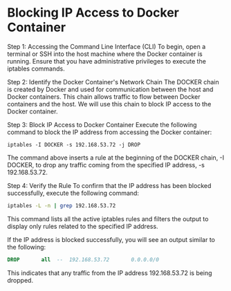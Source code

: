 # Blocking IP Access to Docker Container

Step 1: Accessing the Command Line Interface (CLI)
To begin, open a terminal or SSH into the host machine where the Docker container is running. Ensure that you have administrative privileges to execute the iptables commands.

Step 2: Identify the Docker Container's Network Chain
The DOCKER chain is created by Docker and used for communication between the host and Docker containers. This chain allows traffic to flow between Docker containers and the host. We will use this chain to block IP access to the Docker container.

Step 3: Block IP Access to Docker Container
Execute the following command to block the IP address from accessing the Docker container:

```nginx copy
iptables -I DOCKER -s 192.168.53.72 -j DROP
```
The command above inserts a rule at the beginning of the DOCKER chain, -I DOCKER, to drop any traffic coming from the specified IP address, -s 192.168.53.72.

Step 4: Verify the Rule
To confirm that the IP address has been blocked successfully, execute the following command:

```bash copy
iptables -L -n | grep 192.168.53.72
```
This command lists all the active iptables rules and filters the output to display only rules related to the specified IP address.

If the IP address is blocked successfully, you will see an output similar to the following:
```sql
DROP       all  --  192.168.53.72       0.0.0.0/0
```
This indicates that any traffic from the IP address 192.168.53.72 is being dropped.
